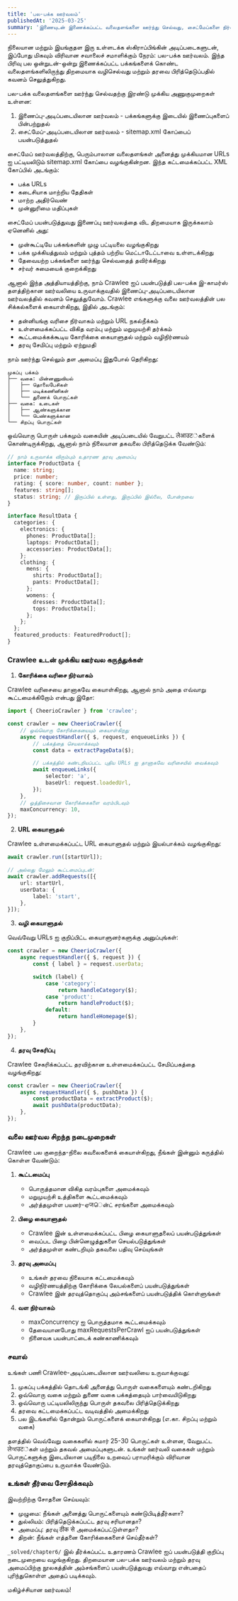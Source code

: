 ```yaml
---
title: 'பல-பக்க ஊர்வலம்'
publishedAt: '2025-03-25'
summary: 'இணையுடன் இணைக்கப்பட்ட வலைதளங்களை ஊர்ந்து செல்வது, சைட்மேப்களை நிர்வகிப்பது மற்றும் நகல் உள்ளடக்கத்தை கையாள்வது ஆகியவற்றின் நுட்பங்களில் தேர்ச்சி பெறுங்கள்'
---
```


நிலையான மற்றும் இயங்குதள இரு உள்ளடக்க ஸ்கிராப்பிங்கின் அடிப்படைகளுடன், இப்போது மிகவும் விரிவான சவாலைச் சமாளிக்கும் நேரம்: பல-பக்க ஊர்வலம். இந்த பிரிவு பல ஒன்றுடன்-ஒன்று இணைக்கப்பட்ட பக்கங்களைக் கொண்ட வலைதளங்களிலிருந்து திறமையாக வழிசெல்வது மற்றும் தரவை பிரித்தெடுப்பதில் கவனம் செலுத்துகிறது.

பல-பக்க வலைதளங்களை ஊர்ந்து செல்வதற்கு இரண்டு முக்கிய அணுகுமுறைகள் உள்ளன:

1. இணைப்பு-அடிப்படையிலான ஊர்வலம் - பக்கங்களுக்கு இடையில் இணைப்புகளைப் பின்பற்றுதல்
2. சைட்மேப்-அடிப்படையிலான ஊர்வலம் - sitemap.xml கோப்பைப் பயன்படுத்துதல்

சைட்மேப் ஊர்வலத்திற்கு, பெரும்பாலான வலைதளங்கள் அனைத்து முக்கியமான URLs ஐ பட்டியலிடும் sitemap.xml கோப்பை வழங்குகின்றன. இந்த கட்டமைக்கப்பட்ட XML கோப்பில் அடங்கும்:

- பக்க URLs
- கடைசியாக மாற்றிய தேதிகள்
- மாற்ற அதிர்வெண்
- முன்னுரிமை மதிப்புகள்

சைட்மேப் பயன்படுத்துவது இணைப்பு ஊர்வலத்தை விட திறமையாக இருக்கலாம் ஏனெனில் அது:
- முன்கூட்டியே பக்கங்களின் முழு பட்டியலை வழங்குகிறது
- பக்க முக்கியத்துவம் மற்றும் புத்தம் பற்றிய மெட்டாடேட்டாவை உள்ளடக்கிறது
- தேவையற்ற பக்கங்களை ஊர்ந்து செல்வதைத் தவிர்க்கிறது
- சர்வர் சுமையைக் குறைக்கிறது

ஆனால் இந்த அத்தியாயத்திற்கு, நாம் Crawlee ஐப் பயன்படுத்தி பல-பக்க இ-காமர்ஸ் தளத்திற்கான ஊர்வலியை உருவாக்குவதில் இணைப்பு-அடிப்படையிலான ஊர்வலத்தில் கவனம் செலுத்துவோம். Crawlee எங்களுக்கு வலை ஊர்வலத்தின் பல சிக்கல்களைக் கையாள்கிறது, இதில் அடங்கும்:

- தன்னியங்கு வரிசை நிர்வாகம் மற்றும் URL நகல்நீக்கம்
- உள்ளமைக்கப்பட்ட விகித வரம்பு மற்றும் மறுமுயற்சி தர்க்கம்
- கூட்டமைக்கக்கூடிய கோரிக்கை கையாளுதல் மற்றும் வழிநிர்ணயம்
- தரவு சேமிப்பு மற்றும் ஏற்றுமதி

நாம் ஊர்ந்து செல்லும் தள அமைப்பு இதுபோல் தெரிகிறது:

```
முகப்பு பக்கம்
├── வகை: மின்னணுவியல்
│   ├── தொலைபேசிகள்
│   ├── மடிக்கணினிகள்
│   └── துணைக் பொருட்கள்
├── வகை: உடைகள்
│   ├── ஆண்களுக்கான
│   └── பெண்களுக்கான
└── சிறப்பு பொருட்கள்
```

ஒவ்வொரு பொருள் பக்கமும் வகையின் அடிப்படையில் வேறுபட்ட लेआउट்களைக் கொண்டிருக்கிறது, ஆனால் நாம் நிலையான தகவலை பிரித்தெடுக்க வேண்டும்:

```typescript
// நாம் உருவாக்க விரும்பும் உதாரண தரவு அமைப்பு
interface ProductData {
  name: string;
  price: number;
  rating: { score: number, count: number };
  features: string[];
  status: string; // இருப்பில் உள்ளது, இருப்பில் இல்லை, போன்றவை
}

interface ResultData {
  categories: {
    electronics: {
      phones: ProductData[];
      laptops: ProductData[];
      accessories: ProductData[];
    };
    clothing: {
      mens: {
        shirts: ProductData[];
        pants: ProductData[];
      };
      womens: {
        dresses: ProductData[];
        tops: ProductData[];
      };
    };
  };
  featured_products: FeaturedProduct[];
}
```

### Crawlee உடன் முக்கிய ஊர்வல கருத்துக்கள்

1. **கோரிக்கை வரிசை நிர்வாகம்**

Crawlee வரிசையை தானாகவே கையாள்கிறது, ஆனால் நாம் அதை எவ்வாறு கூட்டமைக்கிறோம் என்பது இதோ:

```typescript
import { CheerioCrawler } from 'crawlee';

const crawler = new CheerioCrawler({
    // ஒவ்வொரு கோரிக்கையையும் கையாள்கிறது
    async requestHandler({ $, request, enqueueLinks }) {
        // பக்கத்தை செயலாக்கவும்
        const data = extractPageData($);

        // பக்கத்தில் கண்டறியப்பட்ட புதிய URLs ஐ தானாகவே வரிசையில் வைக்கவும்
        await enqueueLinks({
            selector: 'a',
            baseUrl: request.loadedUrl,
        });
    },
    // ஒத்திசைவான கோரிக்கைகளை வரம்பிடவும்
    maxConcurrency: 10,
});
```

2. **URL கையாளுதல்**

Crawlee உள்ளமைக்கப்பட்ட URL கையாளுதல் மற்றும் இயல்பாக்கம் வழங்குகிறது:

```typescript
await crawler.run([startUrl]);

// அல்லது மேலும் கூட்டமைப்புடன்:
await crawler.addRequests([{
    url: startUrl,
    userData: {
        label: 'start',
    },
}]);
```

3. **வழி கையாளுதல்**

வெவ்வேறு URLs ஐ குறிப்பிட்ட கையாளுனர்களுக்கு அனுப்புங்கள்:

```typescript
const crawler = new CheerioCrawler({
    async requestHandler({ $, request }) {
        const { label } = request.userData;

        switch (label) {
            case 'category':
                return handleCategory($);
            case 'product':
                return handleProduct($);
            default:
                return handleHomepage($);
        }
    },
});
```

4. **தரவு சேகரிப்பு**

Crawlee சேகரிக்கப்பட்ட தரவிற்கான உள்ளமைக்கப்பட்ட சேமிப்பகத்தை வழங்குகிறது:

```typescript
const crawler = new CheerioCrawler({
    async requestHandler({ $, pushData }) {
        const productData = extractProduct($);
        await pushData(productData);
    },
});
```

### வலை ஊர்வல சிறந்த நடைமுறைகள்

Crawlee பல குறைந்த-நிலை கவலைகளைக் கையாள்கிறது, நீங்கள் இன்னும் கருத்தில் கொள்ள வேண்டும்:

1. **கூட்டமைப்பு**
   - பொருத்தமான விகித வரம்புகளை அமைக்கவும்
   - மறுமுயற்சி உத்திகளை கூட்டமைக்கவும்
   - அர்த்தமுள்ள பயனர்-ஏजென்ட் சரங்களை அமைக்கவும்

2. **பிழை கையாளுதல்**
   - Crawlee இன் உள்ளமைக்கப்பட்ட பிழை கையாளுதலைப் பயன்படுத்துங்கள்
   - வைப்பட பிழை பின்னெழுத்துகளை செயல்படுத்துங்கள்
   - அர்த்தமுள்ள கண்டறியும் தகவலை பதிவு செய்யுங்கள்

3. **தரவு அமைப்பு**
   - உங்கள் தரவை நிலையாக கட்டமைக்கவும்
   - வழிநிர்ணயத்திற்கு கோரிக்கை லேபல்களைப் பயன்படுத்துங்கள்
   - Crawlee இன் தரவுத்தொகுப்பு அம்சங்களைப் பயன்படுத்திக் கொள்ளுங்கள்

4. **வள நிர்வாகம்**
   - maxConcurrency ஐ பொருத்தமாக கூட்டமைக்கவும்
   - தேவையானபோது maxRequestsPerCrawl ஐப் பயன்படுத்துங்கள்
   - நினைவக பயன்பாட்டைக் கண்காணிக்கவும்

### சவால்

உங்கள் பணி Crawlee-அடிப்படையிலான ஊர்வலியை உருவாக்குவது:

1. முகப்பு பக்கத்தில் தொடங்கி அனைத்து பொருள் வகைகளையும் கண்டறிகிறது
2. ஒவ்வொரு வகை மற்றும் துணை வகை பக்கத்தையும் பார்வையிடுகிறது
3. ஒவ்வொரு பட்டியலிலிருந்து பொருள் தகவலை பிரித்தெடுக்கிறது
4. தரவை கட்டமைக்கப்பட்ட வடிவத்தில் அமைக்கிறது
5. பல இடங்களில் தோன்றும் பொருட்களைக் கையாள்கிறது (எ.கா. சிறப்பு மற்றும் வகை)

தளத்தில் வெவ்வேறு வகைகளில் சுமார் 25-30 பொருட்கள் உள்ளன, வேறுபட்ட लेআउट்கள் மற்றும் தகவல் அமைப்புகளுடன். உங்கள் ஊர்வலி வகைகள் மற்றும் பொருட்களுக்கு இடையிலான படிநிலை உறவைப் பராமரிக்கும் விரிவான தரவுத்தொகுப்பை உருவாக்க வேண்டும்.

### உங்கள் தீர்வை சோதிக்கவும்

இவற்றிற்கு சோதனை செய்யவும்:
- முழுமை: நீங்கள் அனைத்து பொருட்களையும் கண்டுபிடித்தீர்களா?
- துல்லியம்: பிரித்தெடுக்கப்பட்ட தரவு சரியானதா?
- அமைப்பு: தரவு ठीक से அமைக்கப்பட்டுள்ளதா?
- திறன்: நீங்கள் எத்தனை கோரிக்கைகளைச் செய்தீர்கள்?

`_solved/chapter6/` இல் தீர்க்கப்பட்ட உதாரணம் Crawlee ஐப் பயன்படுத்தி குறிப்பு நடைமுறையை வழங்குகிறது. திறமையான பல-பக்க ஊர்வலம் மற்றும் தரவு அமைப்பிற்கு நூலகத்தின் அம்சங்களைப் பயன்படுத்துவது எவ்வாறு என்பதைப் புரிந்துகொள்ள அதைப் படிக்கவும்.

மகிழ்ச்சியான ஊர்வலம்!